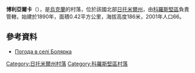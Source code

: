 {{coord|50|53|22|N|28|49|55|E|scale:30000|display=title}}

'''博利亞爾卡'''（{{lang-uk|Болярка}}），是[[烏克蘭|烏克蘭]]的村落，位於該國北部[[日托米爾州|日托米爾州]]，由[[科羅斯堅區|科羅斯堅區]]負責管轄，始建於1890年，面積0.42平方公里，海拔高度186米，2001年人口66。

==參考資料==
* [http://weather.in.ua/ua/zhitomirskaja/1732 Погода в селі Болярка]{{Wayback|url=http://weather.in.ua/ua/zhitomirskaja/1732 |date=20160305095405 }}

{{DEFAULTSORT:Болярка}}
[[Category:日托米爾州村落|Category:日托米爾州村落]]
[[Category:科羅斯堅區村落|Category:科羅斯堅區村落]]


{{Zhytomyr-geo-stub}}